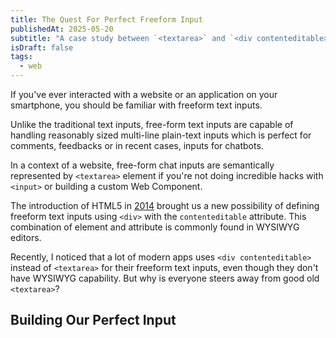 ```yaml
---
title: The Quest For Perfect Freeform Input
publishedAt: 2025-05-20
subtitle: "A case study between `<textarea>` and `<div contenteditable>`"
isDraft: false
tags:
  - web
---
```


If you've ever interacted with a website or an application on your smartphone, you should be
familiar with freeform text inputs.

Unlike the traditional text inputs, free-form text inputs are capable of handling reasonably sized
multi-line plain-text inputs which is perfect for comments, feedbacks or in recent cases, inputs
for chatbots.

In a context of a website, free-form chat inputs are semantically represented by `<textarea>` element if you're
not doing incredible hacks with `<input>` or building a custom Web Component.

The introduction of HTML5 in [2014](https://www.w3.org/TR/html5-diff) brought us a new possibility of defining
freeform text inputs using `<div>` with the `contenteditable` attribute. This combination of element and attribute
is commonly found in WYSIWYG editors.

Recently, I noticed that a lot of modern apps uses `<div contenteditable>` instead of `<textarea>` for their
freeform text inputs, even though they don't have WYSIWYG capability. But why is everyone steers away from
good old `<textarea>`?

## Building Our Perfect Input


